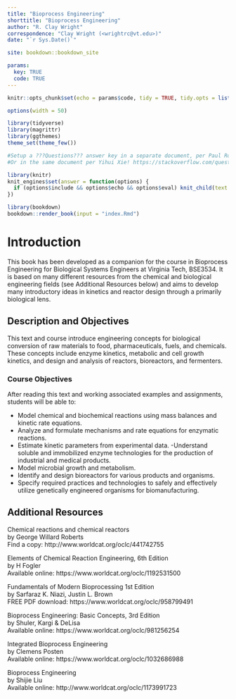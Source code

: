 ```yaml
--- 
title: "Bioprocess Engineering"
shorttitle: "Bioprocess Engineering"
author: "R. Clay Wright"
correspondence: "Clay Wright (<wrightrc@vt.edu>)"
date: "`r Sys.Date()`"

site: bookdown::bookdown_site

params: 
  key: TRUE
  code: TRUE
---
```

```r
knitr::opts_chunk$set(echo = params$code, tidy = TRUE, tidy.opts = list(width.cutoff=50))

options(width = 50)

library(tidyverse)
library(magrittr)
library(ggthemes)
theme_set(theme_few())

#Setup a ???Questions??? answer key in a separate document, per Paul Rougieux https://stackoverflow.com/questions/42960429/excluding-part-of-the-r-markdown-html-notebook-from-the-final-html-output 
#Or in the same document per Yihui Xie! https://stackoverflow.com/questions/32944715/conditionally-display-block-of-markdown-text-using-knitr?noredirect=1&lq=1

library(knitr)
knit_engines$set(answer = function(options) {
  if (options$include && options$echo && options$eval) knit_child(text = options$code)
})

```

<!--- Question Template
#### ???Questions??? 

```answer
>* *
``` 

*** 

--->

```r
library(bookdown)
bookdown::render_book(input = "index.Rmd")
```

# Introduction

This book has been developed as a companion for the course in Bioprocess Engineering for Biological Systems Engineers at Virginia Tech, BSE3534. It is based on many different resources from the chemical and biological engineering fields (see Additional Resources below) and aims to develop many introductory ideas in kinetics and reactor design through a primarily biological lens. 

## Description and Objectives

This text and course introduce engineering concepts for biological conversion of raw materials to food, pharmaceuticals, fuels, and chemicals. These concepts include enzyme kinetics, metabolic and cell growth kinetics, and design and analysis of reactors, bioreactors, and fermenters. 

### Course Objectives

After reading this text and working associated examples and assignments, students will be able to: 

- Model chemical and biochemical reactions using mass balances and kinetic rate equations. 
- Analyze and formulate mechanisms and rate equations for enzymatic reactions. 
- Estimate kinetic parameters from experimental data.
 -Understand soluble and immobilized enzyme technologies for the production of industrial and medical products.
- Model microbial growth and metabolism.
- Identify and design bioreactors for various products and organisms.
- Specify required practices and technologies to safely and effectively utilize genetically engineered organisms for biomanufacturing.


## Additional Resources

Chemical reactions and chemical reactors  
by George Willard Roberts  
Find a copy: http://www.worldcat.org/oclc/441742755

Elements of Chemical Reaction Engineering, 6th Edition  
by H Fogler  
Available online: https://www.worldcat.org/oclc/1192531500 

Fundamentals of Modern Bioprocessing 1st Edition  
by Sarfaraz K. Niazi, Justin L. Brown   
FREE PDF download: https://www.worldcat.org/oclc/958799491  

Bioprocess Engineering: Basic Concepts, 3rd Edition  
by Shuler, Kargi & DeLisa  
Available online: https://www.worldcat.org/oclc/981256254  

Integrated Bioprocess Engineering  
by Clemens Posten  
Available online: https://www.worldcat.org/oclc/1032686988  

Bioprocess Engineering  
by Shijie Liu  
Available online: http://www.worldcat.org/oclc/1173991723
